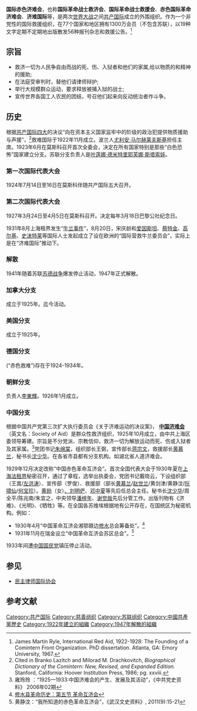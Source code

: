 {{Infobox organization
| name   = 国际赤色济难会
| logo   = [[Image:MOPR.jpg|200px]]<br/>1932年使用的會徽
| type   = 
| founded_date      = 1922年
| founder           = [[第三国际|第三国际]]
| location          = 
| origins           = 
| key_people        = [[尤利安·马尔赫莱夫斯基|尤利安·马尔赫莱夫斯基]]<br/> [[克拉拉·蔡特金|克拉拉·蔡特金]]<br/> [[叶莲娜·德米特里耶芙娜·斯塔索娃|叶莲娜·德米特里耶芙娜·斯塔索娃]]
| area_served       = 全球
| product           =
| focus             = 向在资本主义国家监牢中的阶级的政治犯提供物质援助与声援
| method            = 
| revenue           = 
| endowment         = 
| num_volunteers    = 
| num_employees     = 
| num_members       = 
| subsid            = 
| owner             = 
| Non-profit_slogan = 
| homepage          = 
| dissolved         = 1941年（在蘇聯存在至1947年）
| footnotes         = 
}}
'''国际赤色济难会'''，也称'''国际革命战士救济会'''、'''国际革命战士救援会'''、'''赤色国际革命济难会'''、'''济难国际'''等，是两次[[世界大战|世界大战]]之间[[共产国际|共产国际]]成立的外围组织。作为一个非党性的国际救援组织，在77个国家和地区拥有1300万会员（不包含苏联），以19种文字定期不定期地出版散发56种报刊杂志和救援公告。<ref>James Martin Ryle, International Red Aid, 1922-1928: The Founding of a Comintern Front Organization. PhD dissertation. Atlanta, GA: Emory University, 1967.</ref>

==宗旨==
*救济一切为人民争自由而战的死、伤、入狱者和他们的家属,给以物质的和精神的援助;
*在法庭受审判时，替他们请律师辩护;
*举行大规模群众运动，要求释放被捕入狱的战士;
*宣传世界各国工人农民的团结，号召他们起来向反动统治者作斗争。

==历史==
根据[[共产国际四大|共产国际四大]]的决议“向在资本主义国家监牢中的阶级的政治犯提供物质援助与声援”，<ref>Cited in Branko Lazitch and Milorad M. Drachkovitch, ''Biographical Dictionary of the Comintern: New, Revised, and Expanded Edition.'' Stanford, California: Hoover Institution Press, 1986; pg. xxviii.</ref>救难国际于1922年11月成立。波兰人[[尤利安·马尔赫莱夫斯基|尤利安·马尔赫莱夫斯基]]担任主席。1923年6月在莫斯科召开首次全委会，决定在所有国家特别是那些“白色恐怖”国家建立分支。苏联分支负责人是[[叶莲娜·德米特里耶芙娜·斯塔索娃|叶莲娜·德米特里耶芙娜·斯塔索娃]]。

===第一次国际代表大会===
1924年7月14日至16日在莫斯科伴随共产国际五大召开。
===第二次国际代表大会===
1927年3月24日至4月5日在莫斯科召开。决定每年3月18日巴黎公社纪念日。

1931年8月上海租界发生“[[牛兰|牛兰事件]]”，8月20日，宋庆龄和[[爱因斯坦|爱因斯坦]]、[[蔡特金|蔡特金]]、[[马克西姆·高尔基|高尔基]]、[[史沫特莱|史沫特莱]]等国际人士发起成立了设在欧洲的“国际营救牛兰委员会”，实际上是在“济难国际”推动下。
===解散===
1941年随着苏联[[苏德战争|苏德战争]]爆发停止活动，1947年正式解散。
===加拿大分支===
{{tsl|en|Canadian Labour Defence League|加拿大劳工保护联盟}}成立于1925年。迄今活动。
===美国分支===
{{tsl|en|International Labor Defense}}成立于1925年。
===德国分支===
{{tsl|en|Rote Hilfe}}(“赤色救难”)存在于1924-1934年。
===朝鲜分支===
负责人[[李東輝_(韓國)|李東輝]]。1926年1月成立。

===中国分支===
{{main|中国济难会}}
根据中国共产党第三次扩大执行委员会《关于济难运动的决议案》， '''[[中国济难会|中国济难会]]'''（英文名：Society of Aid）是群众性救济组织，1925年10月成立，由中共上海区委领导筹建。宗旨是不分党派、宗教信仰，救济一切为解放运动而死、伤或入狱者及其家属。<ref>雍玲玲 ：“1925—1933:中国济难会的产生、发展及其活动”，《中共党史资料》 2006年02期 </ref>党团书记[[朱绵棠|朱绵棠]]，组织部长王弼，宣传部长[[蒋宗文|蒋宗文]]，救援部长[[黄慕兰|黄慕兰]]，秘书长[[沈少华|沈少华]]。在各省市县都有分支机构。如湖北省人道济难会。

1929年12月决定改称“中国赤色革命互济会”。首次全国代表大会于1930年夏在[[上海法租界|上海法租界]]秘密召开，通过了章程，选举出执委会，党团书记戴晓云，下设组织部（王嵩/[[左洪涛|左洪涛]]）、宣传部（罗俊）、救援部（部长[[黄慕兰|黄慕兰]]/[[赵世兰|赵世兰]]/黄剑津/黄静汶/[[阮啸仙|阮啸仙]]/[[何宝珍|何宝珍]]）。[[黄励_(1905年)|黄励]]（女）[[、刘明俨|、刘明俨]]、[[邓中夏|邓中夏]]等先后任总会主任。秘书长[[沈少华|沈少华]]/周全平/陈兆南/朱宜之，中央领导[[潘梓年|潘梓年]]、[[谢觉哉|谢觉哉]]先后分管工作。出版刊物有《济难》、《光明》、《牺牲》等。在全国各苏维埃根据地有公开存在，在国统区为秘密机构。例如：
*1930年4月“中国革命互济会湘鄂赣边[[修水县|修水]]总会筹备处”。<ref>[http://www.xiushui.gov.cn/Item.aspx?id=7292  修水县革命历史：第五节 革命互济会]</ref>
*1931年11月在瑞金设立“中国革命互济会苏区总会”。<ref>黄静汶：“我所知道的赤色革命互济会”，《武汉文史资料》, 2011(9):15-21</ref>

1933年间遭[[中國國民黨|中国国民党]]镇压停止活动。

==参见==
*[[民主律师国际协会|民主律师国际协会]]
==参考文献==
{{Reflist}}

[[Category:共产国际|Category:共产国际]]
[[Category:慈善组织|Category:慈善组织]]
[[Category:苏联组织|Category:苏联组织]]
[[Category:中國共產黨歷史|Category:中國共產黨歷史]]
[[Category:1922年建立的組織|Category:1922年建立的組織]]
[[Category:1947年解散的組織|Category:1947年解散的組織]]